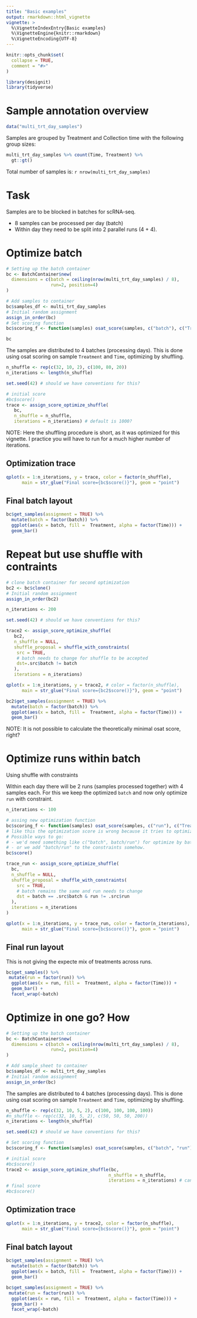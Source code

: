 ```yaml
---
title: "Basic examples"
output: rmarkdown::html_vignette
vignette: >
  %\VignetteIndexEntry{Basic examples}
  %\VignetteEngine{knitr::rmarkdown}
  %\VignetteEncoding{UTF-8}
---
```


```r
knitr::opts_chunk$set(
  collapse = TRUE,
  comment = "#>"
)
```

```r
library(designit)
library(tidyverse)
```


# Sample annotation overview

```r
data("multi_trt_day_samples")
```

Samples are grouped by Treatment and Collection time with the following group sizes:

```r
multi_trt_day_samples %>% count(Time, Treatment) %>% 
  gt::gt()
```

Total number of samples is: `r nrow(multi_trt_day_samples)`

# Task

Samples are to be blocked in batches for scRNA-seq. 

* 8 samples can be processed per day (batch)
* Within day they need to be split into 2 parallel runs (4 + 4). 

# Optimize batch

```r
# Setting up the batch container
bc <- BatchContainer$new(
  dimensions = c(batch = ceiling(nrow(multi_trt_day_samples) / 8), 
                 run=2, position=4)
)

# Add samples to container
bc$samples_df <- multi_trt_day_samples
# Initial random assignment
assign_in_order(bc)
# Set scoring function
bc$scoring_f <- function(samples) osat_score(samples, c("batch"), c("Treatment", "Time"))$score

bc
```

The samples are distributed to 4 batches (processing days).
This is done using osat scoring on sample `Treatment` and `Time`, optimizing by shuffling.

```r
n_shuffle <- rep(c(32, 10, 2), c(100, 80, 20)) 
n_iterations <- length(n_shuffle)

set.seed(42) # should we have conventions for this?

# initial score
#bc$score()
trace <- assign_score_optimize_shuffle(
   bc,
   n_shuffle = n_shuffle, 
   iterations = n_iterations) # default is 1000?
```

NOTE: Here the shuffling procedure is short, as it was optimized for this vignette. 
I practice you will have to run for a much higher number of iterations.

## Optimization trace 

```r
qplot(x = 1:n_iterations, y = trace, color = factor(n_shuffle), 
      main = str_glue("Final score={bc$score()}"), geom = "point")
```

## Final batch layout
```r
bc$get_samples(assignment = TRUE) %>%
  mutate(batch = factor(batch)) %>% 
  ggplot(aes(x = batch, fill =  Treatment, alpha = factor(Time))) + 
  geom_bar()
```

# Repeat but use shuffle with contraints 

```r

# clone batch container for second optimization
bc2 <- bc$clone()
# Initial random assignment
assign_in_order(bc2)

n_iterations <- 200

set.seed(42) # should we have conventions for this?

trace2 <- assign_score_optimize_shuffle(
   bc2,
   n_shuffle = NULL,
   shuffle_proposal = shuffle_with_constraints(
    src = TRUE,
    # batch needs to change for shuffle to be accepted
    dst=.src$batch != batch
   ),
   iterations = n_iterations)

qplot(x = 1:n_iterations, y = trace2, # color = factor(n_shuffle), 
      main = str_glue("Final score={bc2$score()}"), geom = "point")

bc2$get_samples(assignment = TRUE) %>%
  mutate(batch = factor(batch)) %>% 
  ggplot(aes(x = batch, fill =  Treatment, alpha = factor(Time))) + 
  geom_bar()
```
NOTE: It is not possible to calculate the theoretically minimal osat score, right?

# Optimize runs within batch

Using shuffle with constraints

Within each day there will be 2 runs (samples processed together) with 4 samples each. 
For this we keep the optimized `batch` and now only optimize `run` with constraint.

```r
n_iterations <- 100

# assing new optimization function
bc$scoring_f <- function(samples) osat_score(samples, c("run"), c("Treatment", "Time"))$score
# like this the optimization score is wrong because it tries to optimize across Batches.
# Possible ways to go:
# - we'd need something like c("batch", batch/run") for optimize by batch and run within batch.
# - or we add "batch/run" to the constraints somehow.
bc$score()

trace_run <- assign_score_optimize_shuffle(
  bc,
  n_shuffle = NULL,
  shuffle_proposal = shuffle_with_constraints(
    src = TRUE,
    # batch remains the same and run needs to change
    dst = batch == .src$batch & run != .src$run
  ),
  iterations = n_iterations
)
```

```r
qplot(x = 1:n_iterations, y = trace_run, color = factor(n_iterations), 
      main = str_glue("Final score={bc$score()}"), geom = "point")
```

## Final run layout

This is not giving the expecte mix of treatments across runs.

```r

bc$get_samples() %>% 
 mutate(run = factor(run)) %>% 
  ggplot(aes(x = run, fill =  Treatment, alpha = factor(Time))) + 
  geom_bar() +
  facet_wrap(~batch)

```


# Optimize in one go? How

```r
# Setting up the batch container
bc <- BatchContainer$new(
  dimensions = c(batch = ceiling(nrow(multi_trt_day_samples) / 8), 
                 run=2, position=4)
)

# Add sample_sheet to container
bc$samples_df <- multi_trt_day_samples
# Initial random assignment
assign_in_order(bc)
```

The samples are distributed to 4 batches (processing days).
This is done using osat scoring on sample `Treatment` and `Time`, optimizing by shuffling.

```r
n_shuffle <- rep(c(32, 10, 5, 2), c(100, 100, 100, 100)) 
#n_shuffle <- rep(c(32, 10, 5, 2), c(50, 50, 50, 200)) 
n_iterations <- length(n_shuffle)

set.seed(42) # should we have conventions for this?

# Set scoring function
bc$scoring_f <- function(samples) osat_score(samples, c("batch", "run"), c("Treatment", "Time"))$score

# initial score
#bc$score()
trace2 <- assign_score_optimize_shuffle(bc, 
                                       n_shuffle = n_shuffle, 
                                       iterations = n_iterations) # can we simplify?
# final score
#bc$score()
```

## Optimization trace

```r
qplot(x = 1:n_iterations, y = trace2, color = factor(n_shuffle), 
      main = str_glue("Final score={bc$score()}"), geom = "point")
```

## Final batch layout
```r
bc$get_samples(assignment = TRUE) %>%
  mutate(batch = factor(batch)) %>% 
  ggplot(aes(x = batch, fill =  Treatment, alpha = factor(Time))) + 
  geom_bar()

bc$get_samples(assignment = TRUE) %>% 
 mutate(run = factor(run)) %>% 
  ggplot(aes(x = run, fill =  Treatment, alpha = factor(Time))) + 
  geom_bar() +
  facet_wrap(~batch)
```

